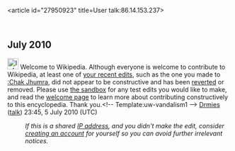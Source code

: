 <article id="27950923" title=User talk:86.14.153.237>
	<talkpage id="27950923" title="User talk:86.14.153.237">
== July 2010 ==
[[File:Information.svg|25px|alt=]] Welcome to Wikipedia. Although everyone is welcome to contribute to Wikipedia, at least one of [[Special:Contributions/86.14.153.237|your recent edits]], such as the one you made to [[:Chak Jhumra]], did not appear to be constructive and has been [[Help:Reverting|reverted]] or removed. Please use [[Wikipedia:Sandbox|the sandbox]] for any test edits you would like to make, and read the [[Wikipedia:Welcoming committee/Welcome to Wikipedia|welcome page]] to learn more about contributing constructively to this encyclopedia. Thank you.&lt;!-- Template:uw-vandalism1 --&gt; [[User:Drmies|Drmies]] ([[User talk:Drmies|talk]]) 23:45, 5 July 2010 (UTC)
:''If this is a shared [[IP address]], and you didn't make the edit, consider [[Wikipedia:Why create an account?|creating an account]] for yourself so you can avoid further irrelevant notices.''
	</talkpage>
</article>